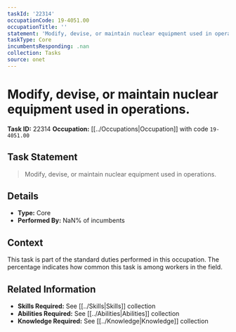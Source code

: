 ```yaml
---
taskId: '22314'
occupationCode: 19-4051.00
occupationTitle: ''
statement: 'Modify, devise, or maintain nuclear equipment used in operations.'
taskType: Core
incumbentsResponding: .nan
collection: Tasks
source: onet
---
```

# Modify, devise, or maintain nuclear equipment used in operations.

**Task ID:** 22314
**Occupation:** [[../Occupations|Occupation]] with code `19-4051.00`

## Task Statement

> Modify, devise, or maintain nuclear equipment used in operations.

## Details

- **Type:** Core
- **Performed By:** NaN% of incumbents

## Context

This task is part of the standard duties performed in this occupation. The percentage indicates how common this task is among workers in the field.

## Related Information

- **Skills Required:** See [[../Skills|Skills]] collection
- **Abilities Required:** See [[../Abilities|Abilities]] collection
- **Knowledge Required:** See [[../Knowledge|Knowledge]] collection
